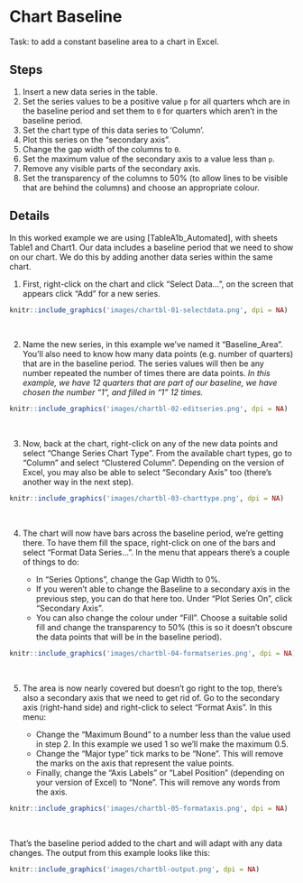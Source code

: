 # Chart Baseline

Task: to add a constant baseline area to a chart in Excel.


## Steps

1. Insert a new data series in the table.
2. Set the series values to be a positive value `p` for all quarters whch are in the baseline period and set them to `0` for quarters which aren't in the baseline period.
3. Set the chart type of this data series to 'Column'.
4. Plot this series on the "secondary axis".
5. Change the gap width of the columns to `0`.
6. Set the maximum value of the secondary axis to a value less than `p`.
7. Remove any visible parts of the secondary axis.
8. Set the transparency of the columns to 50% (to allow lines to be visible that are behind the columns) and choose an appropriate colour.


## Details

In this worked example we are using [TableA1b_Automated], with sheets Table1 and Chart1. Our data includes a baseline period that we need to show on our chart. We do this by adding another data series within the same chart.

1. First, right-click on the chart and click "Select Data...", on the screen that appears click "Add" for a new series.

```r
knitr::include_graphics('images/chartbl-01-selectdata.png', dpi = NA)
```
&nbsp;

2. Name the new series, in this example we've named it "Baseline_Area". You'll also need to know how many data points (e.g. number of quarters) that are in the baseline period. The series values will then be any number repeated the number of times there are data points. *In this example, we have 12 quarters that are part of our baseline, we have chosen the number "1", and filled in "1" 12 times.*

```r
knitr::include_graphics('images/chartbl-02-editseries.png', dpi = NA)
```
&nbsp;

3. Now, back at the chart, right-click on any of the new data points and select "Change Series Chart Type". From the available chart types, go to "Column" and select "Clustered Column". Depending on the version of Excel, you may also be able to select "Secondary Axis" too (there's another way in the next step).

```r
knitr::include_graphics('images/chartbl-03-charttype.png', dpi = NA)
```
&nbsp;

4. The chart will now have bars across the baseline period, we're getting there. To have them fill the space, right-click on one of the bars and select "Format Data Series...". In the menu that appears there's a couple of things to do:

    * In "Series Options", change the Gap Width to 0%.
    * If you weren't able to change the Baseline to a secondary axis in the previous step, you can do that here too. Under "Plot Series On", click "Secondary Axis".
    * You can also change the colour under "Fill". Choose a suitable solid fill and change the transparency to 50% (this is so it doesn't obscure the data points that will be in the baseline period).

```r
knitr::include_graphics('images/chartbl-04-formatseries.png', dpi = NA)
```
&nbsp;


5. The area is now nearly covered but doesn't go right to the top, there's also a secondary axis that we need to get rid of. Go to the secondary axis (right-hand side) and right-click to select "Format Axis". In this menu:

    * Change the "Maximum Bound" to a number less than the value used in step 2. In this example we used 1 so we'll make the maximum 0.5.
    * Change the "Major type" tick marks to be "None". This will remove the marks on the axis that represent the value points.
    * Finally, change the "Axis Labels" or "Label Position" (depending on your version of Excel) to "None". This will remove any words from the axis. 


```r
knitr::include_graphics('images/chartbl-05-formataxis.png', dpi = NA)
```
&nbsp; 

That's the baseline period added to the chart and will adapt with any data changes. The output from this example looks like this:

```r
knitr::include_graphics('images/chartbl-output.png', dpi = NA)
```
&nbsp; 
